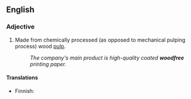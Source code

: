 ==English==

===Adjective===
{{en-adj|-}}

# {{lb|en|of paper}} Made from chemically processed (as opposed to mechanical pulping process) wood [[pulp]].
#: ''The company's main product is high-quality coated '''woodfree''' printing paper.''

====Translations====
{{trans-top|Made from chemically processed (as opposed to mechanical pulping process) wood pulp.}}
* Finnish: {{t|fi|puuvapaa}}
{{trans-mid}}
{{trans-bottom}}